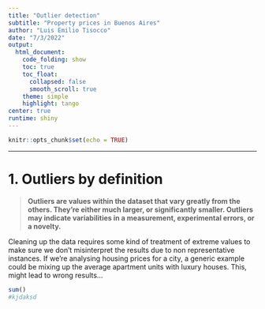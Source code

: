 ```yaml
---
title: "Outlier detection"
subtitle: "Property prices in Buenos Aires"
author: "Luis Emilio Tisocco"
date: "7/3/2022"
output:
  html_document:
    code_folding: show
    toc: true
    toc_float:
      collapsed: false
      smooth_scroll: true
    theme: simple
    highlight: tango
center: true
runtime: shiny
---
```


```r
knitr::opts_chunk$set(echo = TRUE)
```
***
# 1. Outliers by definition

>
<strong> Outliers are values within the dataset that vary greatly from the others. They're either much larger, or significantly smaller. Outliers may indicate variabilities in a measurement,                experimental errors, or a novelty. </strong>
</p>

Cleaning up the data requires some kind of treatment of extreme values to make sure we don't misinterpret the results due to non representative instances. If we're analysing housing prices for a city, a generic example could be mixing up the average apartment units with luxury houses. This, might lead to wrong results...


```r
sum()
#kjdaksd

```

